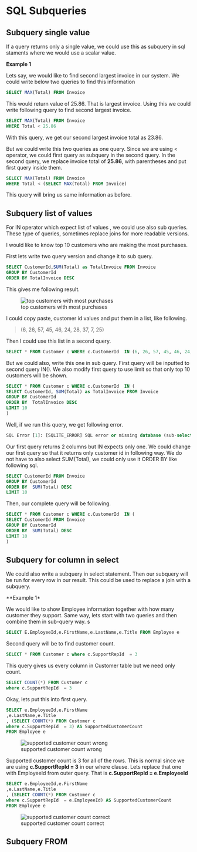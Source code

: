 # SQL Subqueries

## Subquery single value

If a query returns only a single value, we could use this as subquery in sql staments where we would use a scalar value.

**Example 1**

Lets say, we would like to find second largest invoice in our system.
We could write below two queries to find this information

```sql
SELECT MAX(Total) FROM Invoice
```
This would return value of 25.86.
That is largest invoice.
Using this we could write following query to find second largest invoice.

```sql
SELECT MAX(Total) FROM Invoice
WHERE Total < 25.86
```

With this query, we get our second largest invoice total as 23.86.

But we could write this two queries as one query.
Since we are using < operator, we could first query as subquery in the second query.
In the second query, we replace invoice total of **25.86**, with parentheses and put first query inside them.


```sql
SELECT MAX(Total) FROM Invoice
WHERE Total < (SELECT MAX(Total) FROM Invoice)
```
This query will bring us same information as before.



## Subquery list of values

For IN operator which expect list of values , we could use also sub queries.
These type of queries, sometimes replace joins for more readable versions.

I would like to know top 10 customers who are making the most purchases.

First lets write two query version and change it to sub query.

```sql
SELECT CustomerId,SUM(Total) as TotalInvoice FROM Invoice
GROUP BY CustomerId
ORDER BY TotalInvoice DESC
```
This gives me following result.

![top customers with most purchases](images/top-customers-with-most-purchases.png)

I could copy paste, customer id values and put them in a list, like following.

> (6, 26, 57, 45, 46, 24, 28, 37, 7, 25)

Then I could use this list in a second query.

```sql
SELECT * FROM Customer c WHERE c.CustomerId  IN (6, 26, 57, 45, 46, 24, 28, 37, 7, 25)
```

But we could also, write this one in sub query.
First query  will be inputted to second query IN().
We also modify first query to use limit so that only top 10 customers will be shown.

```sql
SELECT * FROM Customer c WHERE c.CustomerId  IN (
SELECT CustomerId, SUM(Total) as TotalInvoice FROM Invoice
GROUP BY CustomerId
ORDER BY  TotalInvoice DESC
LIMIT 10
)
```

Well, if we run this query, we get following error.

```sql
SQL Error [1]: [SQLITE_ERROR] SQL error or missing database (sub-select returns 2 columns - expected 1)
```

Our first query returns 2 columns but IN expects only one.
We could change our first query so that it returns only customer id in following way.
We do not have to also select SUM(Total), we could only use it ORDER BY like following sql.

```sql
SELECT CustomerId FROM Invoice
GROUP BY CustomerId
ORDER BY  SUM(Total) DESC
LIMIT 10
```

Then, our complete query will be following.


```sql
SELECT * FROM Customer c WHERE c.CustomerId  IN (
SELECT CustomerId FROM Invoice
GROUP BY CustomerId
ORDER BY  SUM(Total) DESC
LIMIT 10
)
```

## Subquery for column in select

We could also write a subquery in select statement.
Then our subquery will be run for every row in our result.
This could be used to replace a join with a subquery.

**Example 1* 

We would like to show Employee information together with how many customer they support.
Same way, lets start with two queries and then combine them in sub-query way.
s

```sql
SELECT E.EmployeeId,e.FirstName,e.LastName,e.Title FROM Employee e 
```

Second query will be to find customer count.

```sql
SELECT * FROM Customer c where c.SupportRepId  = 3
```

This query gives us every column in Customer table but we need only count.

```sql
SELECT COUNT(*) FROM Customer c 
where c.SupportRepId  = 3
```

Okay, lets put this into first query.

```sql
SELECT e.EmployeeId,e.FirstName
,e.LastName,e.Title 
, (SELECT COUNT(*) FROM Customer c 
where c.SupportRepId  = 3) AS SupportedCustomerCount
FROM Employee e 
```


![supported customer count wrong](images/supported-customer-count-wrong.png)

Supported customer count is 3 for all of the rows.
This is normal since we are using **c.SupportRepId  = 3** in our where clause.
Lets replace that one with EmployeeId from outer query.
That is **c.SupportRepId  = e.EmployeeId**


```sql
SELECT e.EmployeeId,e.FirstName
,e.LastName,e.Title 
, (SELECT COUNT(*) FROM Customer c 
where c.SupportRepId  = e.EmployeeId) AS SupportedCustomerCount
FROM Employee e 
```

![supported customer count correct](images/supported-customer-count-correct.png)


## Subquery FROM

